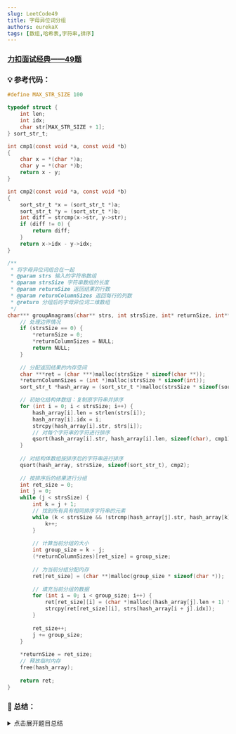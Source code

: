 ```yaml
---
slug: LeetCode49
title: 字母异位词分组
authors: eurekaX
tags: [数组,哈希表,字符串,排序]
---
```



### <B2>[力扣面试经典——49题](https://leetcode.cn/problems/group-anagrams/description/?envType=study-plan-v2&envId=top-interview-150 "力扣")</B2>

<!-- truncate -->


### 💡 参考代码：

```c
#define MAX_STR_SIZE 100

typedef struct {
    int len;
    int idx;
    char str[MAX_STR_SIZE + 1];
} sort_str_t;

int cmp1(const void *a, const void *b)
{
    char x = *(char *)a;
    char y = *(char *)b;
    return x - y;
}

int cmp2(const void *a, const void *b)
{
    sort_str_t *x = (sort_str_t *)a;
    sort_str_t *y = (sort_str_t *)b;
    int diff = strcmp(x->str, y->str);
    if (diff != 0) {
        return diff;
    }
    return x->idx - y->idx;
}

/**
 * 将字母异位词组合在一起
 * @param strs 输入的字符串数组
 * @param strsSize 字符串数组的长度
 * @param returnSize 返回结果的行数
 * @param returnColumnSizes 返回每行的列数
 * @return 分组后的字母异位词二维数组
 */
char*** groupAnagrams(char** strs, int strsSize, int* returnSize, int** returnColumnSizes) {
    // 处理边界情况
    if (strsSize == 0) {
        *returnSize = 0;
        *returnColumnSizes = NULL;
        return NULL;
    }
    
    // 分配返回结果的内存空间
    char ***ret = (char ***)malloc(strsSize * sizeof(char **));
    *returnColumnSizes = (int *)malloc(strsSize * sizeof(int));
    sort_str_t *hash_array = (sort_str_t *)malloc(strsSize * sizeof(sort_str_t));

    // 初始化结构体数组：复制原字符串并排序
    for (int i = 0; i < strsSize; i++) {
        hash_array[i].len = strlen(strs[i]);
        hash_array[i].idx = i;
        strcpy(hash_array[i].str, strs[i]);
        // 对每个字符串的字符进行排序
        qsort(hash_array[i].str, hash_array[i].len, sizeof(char), cmp1);
    }
    
    // 对结构体数组按排序后的字符串进行排序
    qsort(hash_array, strsSize, sizeof(sort_str_t), cmp2);
    
    // 按排序后的结果进行分组
    int ret_size = 0;
    int j = 0;
    while (j < strsSize) {
        int k = j + 1;
        // 找到所有具有相同排序字符串的元素
        while (k < strsSize && !strcmp(hash_array[j].str, hash_array[k].str)) {
            k++;
        }
        
        // 计算当前分组的大小
        int group_size = k - j;
        (*returnColumnSizes)[ret_size] = group_size;
        
        // 为当前分组分配内存
        ret[ret_size] = (char **)malloc(group_size * sizeof(char *));
        
        // 填充当前分组的数据
        for (int i = 0; i < group_size; i++) {
            ret[ret_size][i] = (char *)malloc((hash_array[j].len + 1) * sizeof(char));
            strcpy(ret[ret_size][i], strs[hash_array[i + j].idx]);
        }
        
        ret_size++;
        j += group_size;
    }
    
    *returnSize = ret_size;
    // 释放临时内存
    free(hash_array);
    
    return ret;
}
```

### 📖 总结：

<details>
<summary>点击展开题目总结</summary>
# 🤔 字母异位词分组

---

## 1️⃣ 题目核心信息

🎯 **功能描述**：将字符串数组中互为字母异位词的字符串归为一组

📥 **输入输出**：
- **输入**：
  - `strs`: 字符串数组
  - `strsSize`: 字符串数组长度
- **输出**：
  - 返回分组后的二维字符串数组
  - `returnSize`: 返回结果行数
  - `returnColumnSizes`: 返回每行列数的数组

---

## 2️⃣ 实现原理

💡 **核心思路**：利用字母异位词排序后相同的特性，通过排序和分组实现归类

📋 **实现步骤**：
1. 对每个字符串内部字符进行排序，生成统一的键值
2. 将所有排序后的字符串与原始索引一起保存
3. 对这些结构体按排序后的字符串进行排序
4. 遍历排序后的数组，将相同键值的字符串归为一组

---

## 3️⃣ 关键点解析

### 🎯 代码技巧
- 使用结构体保存原始索引和排序后的字符串，便于后续分组
- 两次排序：先对字符串内部排序，再对整个数组排序
- 线性扫描分组：排序后相同元素必然相邻，只需遍历分组

## 4️⃣ 使用场景

### ✅ 适用情况：
- 需要对具有相同元素但顺序不同的数据进行分组
- 字符串处理和分类问题
- 数据去重和归类操作

### ⚠️ 前提条件：
- 输入字符串只包含小写字母
- 需要保持相同字母异位词在同一组

## 5️⃣ 复杂度分析

- ⏱️ 时间复杂度：O(N * M * log M + N * log N)
  - N为字符串数量，M为字符串平均长度
  - 每个字符串内部排序：O(M * log M)
  - 结构体数组排序：O(N * log N)

- 💾 空间复杂度：O(N * M)
  - N为字符串数量，M为字符串平均长度
  - 需要额外空间存储结构体数组和结果数组

## 6️⃣ 注意事项

### 🚩 边界情况：
- 空字符串数组
- 包含空字符串的数组
- 只有一个字符串的数组

### 💥 易错点：
- 忘记保存原始索引导致无法获取原始字符串
- 内存分配后未正确释放导致内存泄漏
- 分组时边界条件处理错误

## 7️⃣ 补充说明

以输入数组：`["eat", "tea", "tan", "ate", "nat", "bat"]`为例
### 执行步骤详解
**第一步：初始化结构体数组**

创建 `sort_str_t` 结构体数组，对每个字符串进行内部排序：
```
索引0: "eat" -> 排序后 "aet"
索引1: "tea" -> 排序后 "aet"
索引2: "tan" -> 排序后 "ant"
索引3: "ate" -> 排序后 "aet"
索引4: "nat" -> 排序后 "ant"
索引5: "bat" -> 排序后 "abt"
```
此时 `hash_array` 内容：
```
hash_array[0]: {len=3, idx=0, str="aet"}
hash_array[1]: {len=3, idx=1, str="aet"}
hash_array[2]: {len=3, idx=2, str="ant"}
hash_array[3]: {len=3, idx=3, str="aet"}
hash_array[4]: {len=3, idx=4, str="ant"}
hash_array[5]: {len=3, idx=5, str="abt"}
```

**第二步：对结构体数组排序**
按照 `str` 字段进行排序（如果相同则按 `idx` 排序）：

排序后 `hash_array` 内容：
```
hash_array[0]: {len=3, idx=5, str="abt"}  // 对应 "bat"
hash_array[1]: {len=3, idx=2, str="ant"}  // 对应 "tan"
hash_array[2]: {len=3, idx=4, str="ant"}  // 对应 "nat"
hash_array[3]: {len=3, idx=0, str="aet"}  // 对应 "eat"
hash_array[4]: {len=3, idx=1, str="aet"}  // 对应 "tea"
hash_array[5]: {len=3, idx=3, str="aet"}  // 对应 "ate"
```

**第三步：分组处理**
## 分组处理过程

遍历排序后的数组，将相同字符串的归为一组：

1. 处理 "abt" 组：
    - 只有索引5（"bat"）
    - 创建第一组：["bat"]

2. 处理 "ant" 组：
    - 索引2（"tan"）和索引4（"nat"）
    - 创建第二组：["tan", "nat"]

3. 处理 "aet" 组：
    - 索引0（"eat"）、索引1（"tea"）和索引3（"ate"）
    - 创建第三组：["eat", "tea", "ate"]

### 最终结果
返回结果：
```
[
  ["bat"],
  ["tan", "nat"],
  ["eat", "tea", "ate"]
]
```
这个算法通过排序将字母异位词转换为相同的形式，然后利用排序后数组中相同元素必然相邻的特性，实现了高效的分组操作。

</details>
